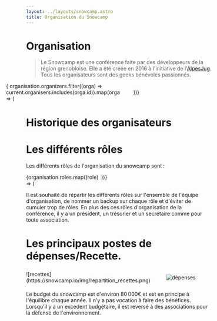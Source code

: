 ```yaml
---
layout: ../layouts/snowcamp.astro
title: Organisation du Snowcamp
---
```


# Organisation

> Le Snowcamp est une conférence faite par des développeurs de la région grenobloise.
Elle a été créée en 2016 à l'initiative de l'[AlpesJug](https://alpesjug.fr).
Tous les organisateurs sont des geeks bénévoles passionnés.

<div style="display: grid; grid-template-columns: repeat(3, minmax(200px, 1fr)); justify-items: center; align-items: center; row-gap: 10px;">
{ organisation.organizers.filter((orga) => current.organisers.includes(orga.id)).map(orga => (<Orga orga={orga}/>))}
</div>

# Historique des organisateurs

<OrgaHisto/>

# Les différents rôles

Les différents rôles de l'organisation du snowcamp sont :

<div style="display: grid; grid-template-columns: repeat(3, 1fr); gap: 1ex">
{organisation.roles.map((role) => (<Role title={role.name} description={role.description}/>))}
</div>


Il est souhaité de répartir les différents rôles sur l'ensemble de l'équipe d'organisation, de nommer un backup sur chaque rôle et d'éviter de cumuler trop de rôles.
En plus des ces rôles d'organisation de la conférence, il y a un président, un trésorier et un secrétaire comme pour toute association.

# Les principaux postes de dépenses/Recette.

<div style="display: grid; grid-template-columns: 1fr 1fr; justify-items: center; align-items: center">
![recettes](https://snowcamp.io/img/repartition_recettes.png)

![dépenses](https://snowcamp.io/img/repartition_depenses.png)
</div>

Le budget du snowcamp est d'environ 80 000€ et est en principe à l'équilibre chaque année.
Il n'y a pas vocation à faire des bénéfices.
Lorsqu'il y a un excedent budgétaire, il est reversé à des associations pour la défense de l'environnement.
